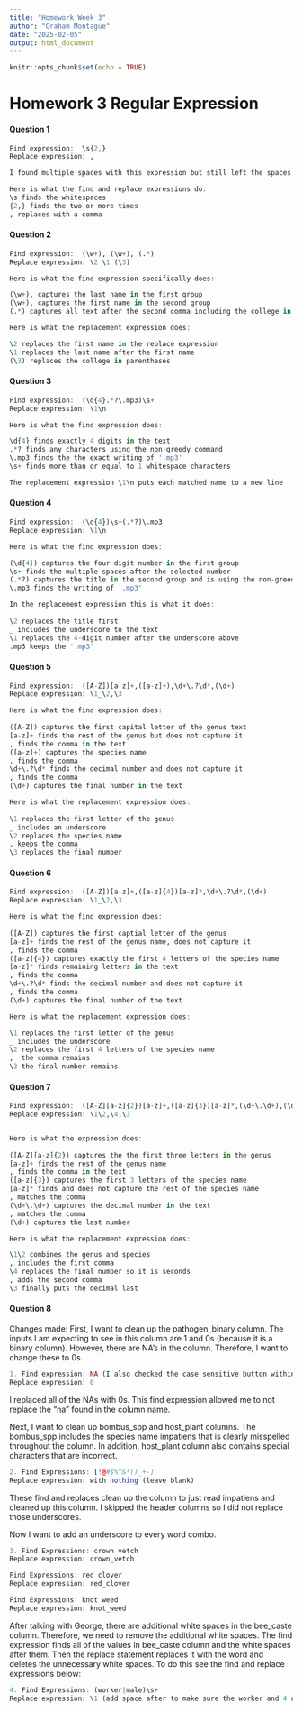 ```yaml
---
title: "Homework Week 3"
author: "Graham Montague"
date: "2025-02-05"
output: html_document
---
```


```r
knitr::opts_chunk$set(echo = TRUE)
```

# Homework 3 Regular Expression 

#### Question 1

```r
Find expression:  \s{2,}
Replace expression: ,

I found multiple spaces with this expression but still left the spaces between the words. 

Here is what the find and replace expressions do:
\s finds the whitespaces
{2,} finds the two or more times
, replaces with a comma
```

#### Question 2
```r
Find expression:  (\w+), (\w+), (.*)
Replace expression: \2 \1 (\3)

Here is what the find expression specifically does:

(\w+), captures the last name in the first group
(\w+), captures the first name in the second group
(.*) captures all text after the second comma including the college in the third group

Here is what the replacement expression does:

\2 replaces the first name in the replace expression
\1 replaces the last name after the first name
(\3) replaces the college in parentheses
```

#### Question 3

```r
Find expression:  (\d{4}.*?\.mp3)\s+
Replace expression: \1\n

Here is what the find expression does:

\d{4} finds exactly 4 digits in the text
.*? finds any characters using the non-greedy command
\.mp3 finds the the exact writing of '.mp3'
\s+ finds more than or equal to 1 whitespace characters

The replacement expression \1\n puts each matched name to a new line 
```


#### Question 4
```r
Find expression:  (\d{4})\s+(.*?)\.mp3
Replace expression: \1\n

Here is what the find expression does:

(\d{4}) captures the four digit number in the first group
\s+ finds the multiple spaces after the selected number
(.*?) captures the title in the second group and is using the non-greedy command 
\.mp3 finds the writing of '.mp3'

In the replacement expression this is what it does:
  
\2 replaces the title first
_ includes the underscore to the text
\1 replaces the 4-digit number after the underscore above
.mp3 keeps the '.mp3'
```

#### Question 5
```r
Find expression:  ([A-Z])[a-z]+,([a-z]+),\d+\.?\d*,(\d+)
Replace expression: \1_\2,\3

Here is what the find expression does:
  
([A-Z]) captures the first capital letter of the genus text
[a-z]+ finds the rest of the genus but does not capture it
, finds the comma in the text
([a-z]+) captures the species name
, finds the comma
\d+\.?\d* finds the decimal number and does not capture it
, finds the comma
(\d+) captures the final number in the text

Here is what the replacement expression does:
  
\1 replaces the first letter of the genus
_ includes an underscore
\2 replaces the species name
, keeps the comma
\3 replaces the final number
```

#### Question 6
```r
Find expression:  ([A-Z])[a-z]+,([a-z]{4})[a-z]*,\d+\.?\d*,(\d+)
Replace expression: \1_\2,\3

Here is what the find expression does:
  
([A-Z]) captures the first captial letter of the genus
[a-z]+ finds the rest of the genus name, does not capture it
, finds the comma
([a-z]{4}) captures exactly the first 4 letters of the species name
[a-z]* finds remaining letters in the text
, finds the comma
\d+\.?\d* finds the decimal number and does not capture it
, finds the comma
(\d+) captures the final number of the text

Here is what the replacement expression does:

\1 replaces the first letter of the genus
_ includes the underscore
\2 replaces the first 4 letters of the species name
,  the comma remains
\3 the final number remains
```


#### Question 7
```r
Find expression:  ([A-Z][a-z]{2})[a-z]+,([a-z]{3})[a-z]*,(\d+\.\d+),(\d+)
Replace expression: \1\2,\4,\3 


Here is what the expression does:
  
([A-Z][a-z]{2}) captures the the first three letters in the genus
[a-z]+ finds the rest of the genus name
, finds the comma in the text
([a-z]{3}) captures the first 3 letters of the species name
[a-z]* finds and does not capture the rest of the species name
, matches the comma
(\d+\.\d+) captures the decimal number in the text
, matches the comma
(\d+) captures the last number

Here is what the replacement expression does:

\1\2 combines the genus and species
, includes the first comma
\4 replaces the final number so it is seconds
, adds the second comma
\3 finally puts the decimal last
```

#### Question 8
Changes made:
First, I want to clean up the pathogen_binary column. The inputs I am expecting to see in this column are 1 and 0s (because it is a binary column). However, there are NA's in the column. Therefore, I want to change these to 0s.

```r
1. Find expression: NA (I also checked the case sensitive button within the find and replace tab in BBedit)
Replace expression: 0
```

I replaced all of the NAs with 0s. This find expression allowed me to not replace the "na" found in the column name.

Next, I want to clean up bombus_spp and host_plant columns. The bombus_spp includes the species name impatiens that is clearly misspelled throughout the column. In addition, host_plant column also contains special characters that are incorrect.

```r
2. Find Expressions: [!@#$%^&*()_+-]
Replace expression: with nothing (leave blank)
```

These find and replaces clean up the column to just read impatiens and cleaned up this column. I skipped the header columns so I did not replace those underscores. 

Now I want to add an underscore to every word combo. 

```r
3. Find Expressions: crown vetch
Replace expression: crown_vetch

Find Expressions: red clover
Replace expression: red_clover

Find Expressions: knot weed
Replace expression: knot_weed

```

After talking with George, there are additional white spaces in the bee_caste column. Therefore, we need to remove the additional white spaces. The find expression finds all of the values in bee_caste column and the white spaces after them. Then the replace statement replaces it with the word and deletes the unnecessary white spaces. To do this see the find and replace expressions below: 

```r
4. Find Expressions: (worker|male)\s+
Replace expression: \1 (add space after to make sure the worker and 4 are not right next to each other in BBedit if necessary)
```












